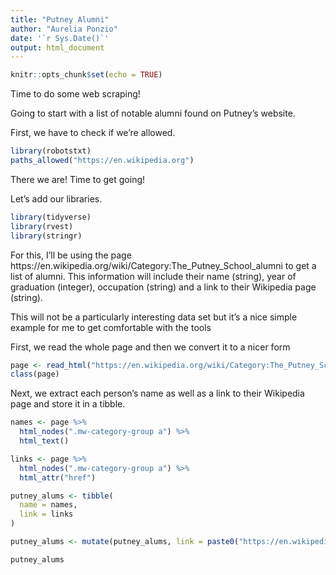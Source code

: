 ```yaml
---
title: "Putney Alumni"
author: "Aurelia Ponzio"
date: '`r Sys.Date()`'
output: html_document
---
```


```r
knitr::opts_chunk$set(echo = TRUE)
```

Time to do some web scraping!

Going to start with a list of notable alumni found on Putney's website.

First, we have to check if we're allowed.

``` r

library(robotstxt)
paths_allowed("https://en.wikipedia.org")
```

There we are! Time to get going!

Let's add our libraries.
``` r
library(tidyverse)
library(rvest)
library(stringr)
```

For this, I'll be using the page https://en.wikipedia.org/wiki/Category:The_Putney_School_alumni
to get a list of alumni. This information will include their name (string), year of graduation (integer), occupation (string) and a link to their Wikipedia page (string).

This will not be a particularly interesting data set but it's a nice simple example for me to get comfortable with the tools

First, we read the whole page and then we convert it to a nicer form
```r
page <- read_html("https://en.wikipedia.org/wiki/Category:The_Putney_School_alumni")
class(page)
```

Next, we extract each person's name as well as a link to their Wikipedia page and store it in a tibble.

``` r
names <- page %>%
  html_nodes(".mw-category-group a") %>%
  html_text()

links <- page %>%
  html_nodes(".mw-category-group a") %>%
  html_attr("href")

putney_alums <- tibble(
  name = names,
  link = links
)

putney_alums <- mutate(putney_alums, link = paste0("https://en.wikipedia.org", putney_alums$link))

putney_alums

```
